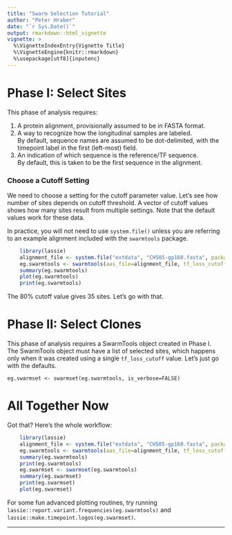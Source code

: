 ```yaml
---
title: "Swarm Selection Tutorial"
author: "Peter Hraber"
date: "`r Sys.Date()`"
output: rmarkdown::html_vignette
vignette: >
  %\VignetteIndexEntry{Vignette Title}
  %\VignetteEngine{knitr::rmarkdown}
  %\usepackage[utf8]{inputenc}
---
```


# Phase I: Select Sites

This phase of analysis requires:

1. A protein alignment, provisionally assumed to be in FASTA format.
1. A way to recognize how the longitudinal samples are labeled.  
By default, sequence names are assumed to be dot-delimited,
with the timepoint label in the first (left-most) field.
1. An indication of which sequence is the reference/TF sequence.  
By default, this is taken to be the first sequence in the alignment.

### Choose a Cutoff Setting

We need to choose a setting for the cutoff parameter value.
Let's see how number of sites depends on cutoff threshold.
A vector of cutoff values shows how many sites result from 
multiple settings.  Note that the default values work for these data.

In practice, you will not need to use `system.file()` unless you are 
referring to an example alignment included with the `swarmtools` package.

```r
    library(lassie)
    alignment_file <- system.file("extdata", "CH505-gp160.fasta", package="lassie")
    eg.swarmtools <- swarmtools(aas_file=alignment_file, tf_loss_cutoff=80)
    summary(eg.swarmtools)
    plot(eg.swarmtools)
    print(eg.swarmtools)
```

The 80% cutoff value gives 35 sites.  Let's go with that.

# Phase II: Select Clones

This phase of analysis requires a SwarmTools object created in Phase I.  
The SwarmTools object must have a list of selected sites, which happens only 
when it was created using a single `tf_loss_cutoff` value.
Let's just go with the defaults.

    eg.swarmset <- swarmset(eg.swarmtools, is_verbose=FALSE)

# All Together Now

Got that?  Here's the whole workflow:

```r
    library(lassie)
    alignment_file <- system.file("extdata", "CH505-gp160.fasta", package="lassie")
    eg.swarmtools <- swarmtools(aas_file=alignment_file, tf_loss_cutoff=80)
    summary(eg.swarmtools)
    print(eg.swarmtools)
    eg.swarmset <- swarmset(eg.swarmtools)
    summary(eg.swarmset)
    print(eg.swarmset)
    plot(eg.swarmset)
```

For some fun advanced plotting routines, try running
`lassie::report.variant.frequencies(eg.swarmtools)` and
`lassie::make.timepoint.logos(eg.swarmset)`.

***
